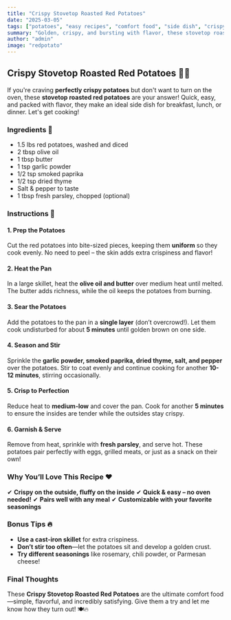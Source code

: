 ```yaml
---
title: "Crispy Stovetop Roasted Red Potatoes"
date: "2025-03-05"
tags: ["potatoes", "easy recipes", "comfort food", "side dish", "crispy"]
summary: "Golden, crispy, and bursting with flavor, these stovetop roasted red potatoes are an easy and delicious side dish that pairs perfectly with any meal. With a perfectly seasoned crust and a tender, fluffy interior, they’re sure to be a crowd-pleaser every time."
author: "admin"
image: "redpotato"
---
```


## Crispy Stovetop Roasted Red Potatoes 🥔🔥

If you're craving **perfectly crispy potatoes** but don't want to turn on the oven, these **stovetop roasted red potatoes** are your answer! Quick, easy, and packed with flavor, they make an ideal side dish for breakfast, lunch, or dinner. Let's get cooking!

<CustomImage src="/images/red-potato.jpg" alt="Crispy Roasted Red Potatoes" width={800} height={600} />

### Ingredients 🛒
- 1.5 lbs red potatoes, washed and diced
- 2 tbsp olive oil
- 1 tbsp butter
- 1 tsp garlic powder
- 1/2 tsp smoked paprika
- 1/2 tsp dried thyme
- Salt & pepper to taste
- 1 tbsp fresh parsley, chopped (optional)

### Instructions 🥄

#### 1. Prep the Potatoes
Cut the red potatoes into bite-sized pieces, keeping them **uniform** so they cook evenly. No need to peel – the skin adds extra crispiness and flavor!

#### 2. Heat the Pan
In a large skillet, heat the **olive oil and butter** over medium heat until melted. The butter adds richness, while the oil keeps the potatoes from burning.

#### 3. Sear the Potatoes
Add the potatoes to the pan in a **single layer** (don’t overcrowd!). Let them cook undisturbed for about **5 minutes** until golden brown on one side.

#### 4. Season and Stir
Sprinkle the **garlic powder, smoked paprika, dried thyme, salt, and pepper** over the potatoes. Stir to coat evenly and continue cooking for another **10-12 minutes**, stirring occasionally.

#### 5. Crisp to Perfection
Reduce heat to **medium-low** and cover the pan. Cook for another **5 minutes** to ensure the insides are tender while the outsides stay crispy.

#### 6. Garnish & Serve
Remove from heat, sprinkle with **fresh parsley**, and serve hot. These potatoes pair perfectly with eggs, grilled meats, or just as a snack on their own!

### Why You’ll Love This Recipe ❤️
✔ **Crispy on the outside, fluffy on the inside**
✔ **Quick & easy – no oven needed!**
✔ **Pairs well with any meal**
✔ **Customizable with your favorite seasonings**

### Bonus Tips 🔥
- **Use a cast-iron skillet** for extra crispiness.
- **Don’t stir too often**—let the potatoes sit and develop a golden crust.
- **Try different seasonings** like rosemary, chili powder, or Parmesan cheese!

### Final Thoughts
These **Crispy Stovetop Roasted Red Potatoes** are the ultimate comfort food—simple, flavorful, and incredibly satisfying. Give them a try and let me know how they turn out! 🍽️🔥
